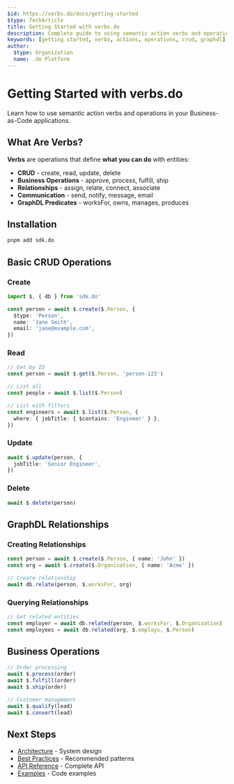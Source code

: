 ```yaml
---
$id: https://verbs.do/docs/getting-started
$type: TechArticle
title: Getting Started with verbs.do
description: Complete guide to using semantic action verbs and operations in Business-as-Code
keywords: [getting started, verbs, actions, operations, crud, graphdl]
author:
  $type: Organization
  name: .do Platform
---
```


# Getting Started with verbs.do

Learn how to use semantic action verbs and operations in your Business-as-Code applications.

## What Are Verbs?

**Verbs** are operations that define **what you can do** with entities:

- **CRUD** - create, read, update, delete
- **Business Operations** - approve, process, fulfill, ship
- **Relationships** - assign, relate, connect, associate
- **Communication** - send, notify, message, email
- **GraphDL Predicates** - worksFor, owns, manages, produces

## Installation

```bash
pnpm add sdk.do
```

## Basic CRUD Operations

### Create

```typescript
import $, { db } from 'sdk.do'

const person = await $.create($.Person, {
  $type: 'Person',
  name: 'Jane Smith',
  email: 'jane@example.com',
})
```

### Read

```typescript
// Get by ID
const person = await $.get($.Person, 'person-123')

// List all
const people = await $.list($.Person)

// List with filters
const engineers = await $.list($.Person, {
  where: { jobTitle: { $contains: 'Engineer' } },
})
```

### Update

```typescript
await $.update(person, {
  jobTitle: 'Senior Engineer',
})
```

### Delete

```typescript
await $.delete(person)
```

## GraphDL Relationships

### Creating Relationships

```typescript
const person = await $.create($.Person, { name: 'John' })
const org = await $.create($.Organization, { name: 'Acme' })

// Create relationship
await db.relate(person, $.worksFor, org)
```

### Querying Relationships

```typescript
// Get related entities
const employer = await db.related(person, $.worksFor, $.Organization)
const employees = await db.related(org, $.employs, $.Person)
```

## Business Operations

```typescript
// Order processing
await $.process(order)
await $.fulfill(order)
await $.ship(order)

// Customer management
await $.qualify(lead)
await $.convert(lead)
```

## Next Steps

- [Architecture](./architecture) - System design
- [Best Practices](./best-practices) - Recommended patterns
- [API Reference](../api/reference) - Complete API
- [Examples](../examples/) - Code examples
